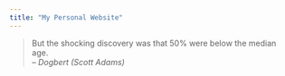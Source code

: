 ```yaml
---
title: "My Personal Website"
---
```


>  But the shocking discovery was that 50% were below the median age. <br> <cite>-- Dogbert (Scott Adams) </cite>